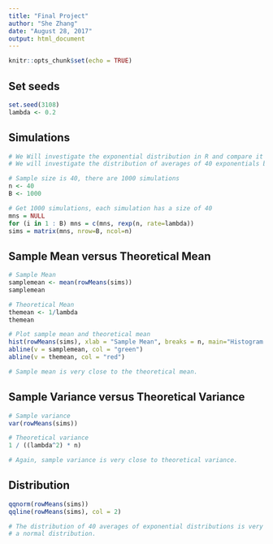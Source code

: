 ---
title: "Final Project"
author: "She Zhang"
date: "August 28, 2017"
output: html_document
---

```{r setup, include=FALSE}
knitr::opts_chunk$set(echo = TRUE)
```
## Set seeds
```{r}
set.seed(3108)
lambda <- 0.2
```

## Simulations


```{r}
# We Will investigate the exponential distribution in R and compare it with the Central Limit Theorem. he exponential distribution can be simulated in R with rexp(n, lambda) where lambda is the rate parameter. The mean of exponential distribution is 1/lambda and the standard deviation is also 1/lambda. Set lambda = 0.2 for all of the simulations.
# We will investigate the distribution of averages of 40 exponentials by simulating 1000 times.

# Sample size is 40, there are 1000 simulations
n <- 40
B <- 1000

# Get 1000 simulations, each simulation has a size of 40
mns = NULL
for (i in 1 : B) mns = c(mns, rexp(n, rate=lambda))
sims = matrix(mns, nrow=B, ncol=n)
```

## Sample Mean versus Theoretical Mean

```{r}
# Sample Mean
samplemean <- mean(rowMeans(sims))
samplemean

# Theoretical Mean
themean <- 1/lambda
themean

# Plot sample mean and theoretical mean
hist(rowMeans(sims), xlab = "Sample Mean", breaks = n, main="Histogram of sample mean")
abline(v = samplemean, col = "green")
abline(v = themean, col = "red")

# Sample mean is very close to the theoretical mean.
```

## Sample Variance versus Theoretical Variance

```{r}
# Sample variance
var(rowMeans(sims))

# Theoretical variance
1 / ((lambda^2) * n)

# Again, sample variance is very close to theoretical variance.
```

## Distribution
```{r}
qqnorm(rowMeans(sims))
qqline(rowMeans(sims), col = 2)

# The distribution of 40 averages of exponential distributions is very close to
# a normal distribution.
```

